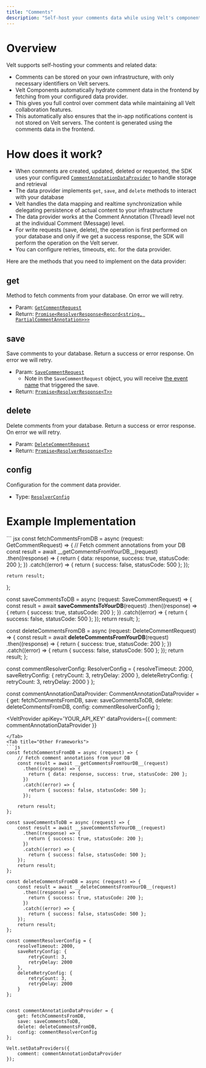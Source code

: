 ```yaml
---
title: "Comments"
description: "Self-host your comments data while using Velt's components. Keep comment storage on your infrastructure with minimal metadata stored on Velt servers."
---
```


# Overview
Velt supports self-hosting your comments and related data:

- Comments can be stored on your own infrastructure, with only necessary identifiers on Velt servers.
- Velt Components automatically hydrate comment data in the frontend by fetching from your configured data provider.
- This gives you full control over comment data while maintaining all Velt collaboration features.
- This automatically also ensures that the in-app notifications content is not stored on Velt servers. The content is generated using the comments data in the frontend.

# How does it work?
- When comments are created, updated, deleted or requested, the SDK uses your configured [`CommentAnnotationDataProvider`](/api-reference/sdk/models/data-models#commentannotationdataprovider) to handle storage and retrieval
- The data provider implements `get`, `save`, and `delete` methods to interact with your database
- Velt handles the data mapping and realtime synchronization while delegating persistence of actual content to your infrastructure
- The data provider works at the Comment Annotation (Thread) level not at the individual Comment (Message) level.
- For write requests (save, delete), the operation is first performed on your database and only if we get a success response, the SDK will perform the operation on the Velt server.
- You can configure retries, timeouts, etc. for the data provider.

Here are the methods that you need to implement on the data provider:
## get
Method to fetch comments from your database. On error we will retry.
- Param: [`GetCommentRequest`](/api-reference/sdk/models/api-request-objects#getcommentrequest)
- Return: [`Promise<ResolverResponse<Record<string, PartialCommentAnnotation>>>`](/api-reference/sdk/models/data-models#resolverresponse)

## save
Save comments to your database. Return a success or error response. On error we will retry.
- Param: [`SaveCommentRequest`](/api-reference/sdk/models/api-request-objects#savecommentrequest)
  - Note in the `SaveCommentRequest` object, you will receive [the event name](/api-reference/sdk/models/data-models#resolveractions) that triggered the save.
- Return: [`Promise<ResolverResponse<T>>`](/api-reference/sdk/models/data-models#resolverresponse)

## delete
Delete comments from your database. Return a success or error response. On error we will retry.
- Param: [`DeleteCommentRequest`](/api-reference/sdk/models/api-request-objects#deletecommentrequest)
- Return: [`Promise<ResolverResponse<T>>`](/api-reference/sdk/models/data-models#resolverresponse)

## config
Configuration for the comment data provider.
- Type: [`ResolverConfig`](/api-reference/sdk/models/data-models#resolverconfig)

# Example Implementation

<Tabs>
<Tab title="React / Next.js">
``` jsx
const fetchCommentsFromDB = async (request: GetCommentRequest) => {
    // Fetch comment annotations from your DB
    const result = await __getCommentsFromYourDB__(request)
      .then((response) => {
        return { data: response, success: true, statusCode: 200 };
      })
      .catch((error) => {
        return { success: false, statusCode: 500 };
      });

    return result;
};

const saveCommentsToDB = async (request: SaveCommentRequest) => {
    const result = await __saveCommentsToYourDB__(request)
      .then((response) => {
        return { success: true, statusCode: 200 };
      })
      .catch((error) => {
        return { success: false, statusCode: 500 };
    });
    return result;
};

const deleteCommentsFromDB = async (request: DeleteCommentRequest) => {
    const result = await __deleteCommentsFromYourDB__(request)
      .then((response) => {
        return { success: true, statusCode: 200 };
      })
      .catch((error) => {
        return { success: false, statusCode: 500 };
    });
    return result;
};

const commentResolverConfig: ResolverConfig = {
    resolveTimeout: 2000,
    saveRetryConfig: {
        retryCount: 3,
        retryDelay: 2000
    },
    deleteRetryConfig: {
        retryCount: 3,
        retryDelay: 2000
    }
};


const commentAnnotationDataProvider: CommentAnnotationDataProvider = {
    get: fetchCommentsFromDB,
    save: saveCommentsToDB,
    delete: deleteCommentsFromDB,
    config: commentResolverConfig
};

<VeltProvider 
    apiKey='YOUR_API_KEY'
    dataProviders={{
        comment: commentAnnotationDataProvider
    }}
>
</VeltProvider>

```
</Tab>
<Tab title="Other Frameworks">
```js
const fetchCommentsFromDB = async (request) => {
    // Fetch comment annotations from your DB
    const result = await __getCommentsFromYourDB__(request)
      .then((response) => {
        return { data: response, success: true, statusCode: 200 };
      })
      .catch((error) => {
        return { success: false, statusCode: 500 };
      });

    return result;
};

const saveCommentsToDB = async (request) => {
    const result = await __saveCommentsToYourDB__(request)
      .then((response) => {
        return { success: true, statusCode: 200 };
      })
      .catch((error) => {
        return { success: false, statusCode: 500 };
    });
    return result;
};

const deleteCommentsFromDB = async (request) => {
    const result = await __deleteCommentsFromYourDB__(request)
      .then((response) => {
        return { success: true, statusCode: 200 };
      })
      .catch((error) => {
        return { success: false, statusCode: 500 };
    });
    return result;
};

const commentResolverConfig = {
    resolveTimeout: 2000,
    saveRetryConfig: {
        retryCount: 3,
        retryDelay: 2000
    },
    deleteRetryConfig: {
        retryCount: 3,
        retryDelay: 2000
    }
};


const commentAnnotationDataProvider = {
    get: fetchCommentsFromDB,
    save: saveCommentsToDB,
    delete: deleteCommentsFromDB,
    config: commentResolverConfig
};

Velt.setDataProviders({
    comment: commentAnnotationDataProvider
});
```


</Tab>
</Tabs>
